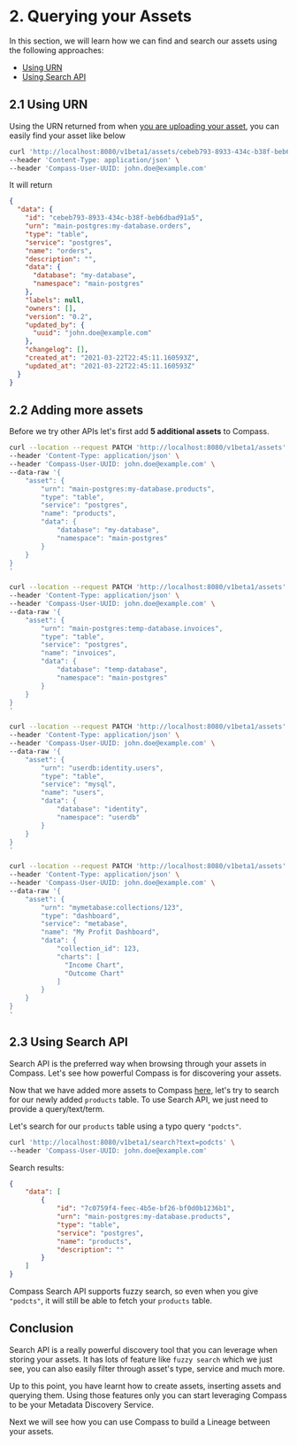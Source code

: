
# 2. Querying your Assets

In this section, we will learn how we can find and search our assets using the following approaches:
- [Using URN](#21-using-urn)
- [Using Search API](#23-using-search-api)

## 2.1 Using URN

Using the URN returned from when [you are uploading your asset](./1-my-first-asset.md#13-sending-your-first-asset-to-compass), you can easily find your asset like below

```bash
curl 'http://localhost:8080/v1beta1/assets/cebeb793-8933-434c-b38f-beb6dbad91a5' \
--header 'Content-Type: application/json' \
--header 'Compass-User-UUID: john.doe@example.com'
```

It will return
```json
{
  "data": {
    "id": "cebeb793-8933-434c-b38f-beb6dbad91a5",
    "urn": "main-postgres:my-database.orders",
    "type": "table",
    "service": "postgres",
    "name": "orders",
    "description": "",
    "data": {
      "database": "my-database",
      "namespace": "main-postgres"
    },
    "labels": null,
    "owners": [],
    "version": "0.2",
    "updated_by": {
      "uuid": "john.doe@example.com"
    },
    "changelog": [],
    "created_at": "2021-03-22T22:45:11.160593Z",
    "updated_at": "2021-03-22T22:45:11.160593Z"
  }
}
```

## 2.2 Adding more assets

Before we try other APIs let's first add **5 additional assets** to Compass.

<Tabs>
<TabItem value="product" label="Product Table">

```bash
curl --location --request PATCH 'http://localhost:8080/v1beta1/assets' \
--header 'Content-Type: application/json' \
--header 'Compass-User-UUID: john.doe@example.com' \
--data-raw '{
    "asset": {
        "urn": "main-postgres:my-database.products",
        "type": "table",
        "service": "postgres",
        "name": "products",
        "data": {
            "database": "my-database",
            "namespace": "main-postgres"
        }
    }
}
'
```

</TabItem>
<TabItem value="different-database" label="Different Database">

```bash
curl --location --request PATCH 'http://localhost:8080/v1beta1/assets' \
--header 'Content-Type: application/json' \
--header 'Compass-User-UUID: john.doe@example.com' \
--data-raw '{
    "asset": {
        "urn": "main-postgres:temp-database.invoices",
        "type": "table",
        "service": "postgres",
        "name": "invoices",
        "data": {
            "database": "temp-database",
            "namespace": "main-postgres"
        }
    }
}
'
```

</TabItem>
<TabItem value="mysql" label="MySQL">

```bash
curl --location --request PATCH 'http://localhost:8080/v1beta1/assets' \
--header 'Content-Type: application/json' \
--header 'Compass-User-UUID: john.doe@example.com' \
--data-raw '{
    "asset": {
        "urn": "userdb:identity.users",
        "type": "table",
        "service": "mysql",
        "name": "users",
        "data": {
            "database": "identity",
            "namespace": "userdb"
        }
    }
}
'
```

</TabItem>
<TabItem value="dashboard-type" label="Dashboard Type">

```bash
curl --location --request PATCH 'http://localhost:8080/v1beta1/assets' \
--header 'Content-Type: application/json' \
--header 'Compass-User-UUID: john.doe@example.com' \
--data-raw '{
    "asset": {
        "urn": "mymetabase:collections/123",
        "type": "dashboard",
        "service": "metabase",
        "name": "My Profit Dashboard",
        "data": {
            "collection_id": 123,
            "charts": [
              "Income Chart",
              "Outcome Chart"
            ]
        }
    }
}
'
```

</TabItem>
</Tabs>

## 2.3 Using Search API

Search API is the preferred way when browsing through your assets in Compass. Let's see how powerful Compass is for discovering your assets.

Now that we have added more assets to Compass [here](#22-adding-more-assets), let's try to search for our newly added `products` table. To use Search API, we just need to provide a query/text/term.

Let's search for our `products` table using a typo query `"podcts"`.

```bash
curl 'http://localhost:8080/v1beta1/search?text=podcts' \
--header 'Compass-User-UUID: john.doe@example.com'
```

Search results:
```json
{
    "data": [
        {
            "id": "7c0759f4-feec-4b5e-bf26-bf0d0b1236b1",
            "urn": "main-postgres:my-database.products",
            "type": "table",
            "service": "postgres",
            "name": "products",
            "description": ""
        }
    ]
}
```

Compass Search API supports fuzzy search, so even when you give `"podcts"`, it will still be able to fetch your `products` table.

## Conclusion

Search API is a really powerful discovery tool that you can leverage when storing your assets. It has lots of feature like `fuzzy search` which we just see, you can also easily filter through asset's type, service and much more.

Up to this point, you have learnt how to create assets, inserting assets and querying them. Using those features only you can start leveraging Compass to be your Metadata Discovery Service.

Next we will see how you can use Compass to build a Lineage between your assets.
